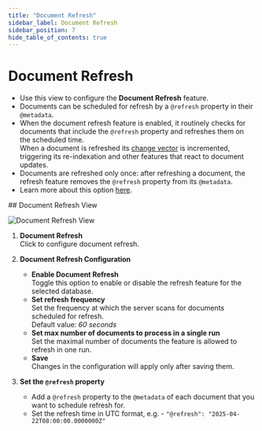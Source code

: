 ```yaml
---
title: "Document Refresh"
sidebar_label: Document Refresh
sidebar_position: 7
hide_table_of_contents: true
---
```



# Document Refresh
<Admonition type="note" title="Note">

* Use this view to configure the **Document Refresh** feature.  
* Documents can be scheduled for refresh by a `@refresh` property in their `@metadata`.  
* When the document refresh feature is enabled, it routinely checks for documents that 
  include the `@refresh` property and refreshes them on the scheduled time.  
  When a document is refreshed its [change vector](../../server/clustering/replication/change-vector.mdx) 
  is incremented, triggering its re-indexation and other features that react to document updates.  
* Documents are refreshed only once: after refreshing a document, the refresh feature removes 
  the `@refresh` property from its `@metadata`.  
* Learn more about this option [here](../../../server/extensions/refresh.mdx).  

</Admonition>
## Document Refresh View

![Document Refresh View](./assets/document-refresh.png)

1. **Document Refresh**  
   Click to configure document refresh.

2. **Document Refresh Configuration**  
    * **Enable Document Refresh**  
      Toggle this option to enable or disable the refresh feature for the selected database.  
    * **Set refresh frequency**  
      Set the frequency at which the server scans for documents scheduled for refresh.  
      Default value: _60 seconds_
    * **Set max number of documents to process in a single run**  
      Set the maximal number of documents the feature is allowed to refresh in one run.  
    * **Save**  
      Changes in the configuration will apply only after saving them.  

3. **Set the `@refresh` property**  
   * Add a `@refresh` property to the `@metadata` of each document that you want to schedule refresh for.  
   * Set the refresh time in UTC format, e.g. - `"@refresh": "2025-04-22T08:00:00.0000000Z"`  



